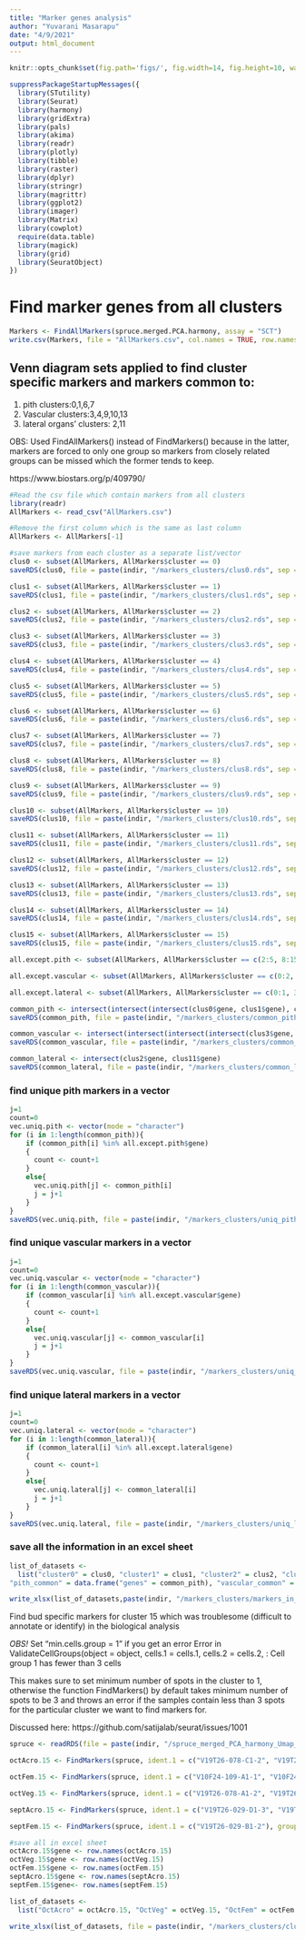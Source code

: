 ```yaml
---
title: "Marker genes analysis"
author: "Yuvarani Masarapu"
date: "4/9/2021"
output: html_document
---
```


```r
knitr::opts_chunk$set(fig.path='figs/', fig.width=14, fig.height=10, warning=FALSE, message=FALSE, echo = FALSE)
```

```r
suppressPackageStartupMessages({
  library(STutility)
  library(Seurat)
  library(harmony)
  library(gridExtra)
  library(pals)
  library(akima)
  library(readr)
  library(plotly)
  library(tibble)
  library(raster)
  library(dplyr)
  library(stringr)
  library(magrittr)
  library(ggplot2)
  library(imager)
  library(Matrix)
  library(cowplot)
  require(data.table)
  library(magick)
  library(grid)
  library(SeuratObject)
})
```

# Find marker genes from all clusters

```r
Markers <- FindAllMarkers(spruce.merged.PCA.harmony, assay = "SCT")
write.csv(Markers, file = "AllMarkers.csv", col.names = TRUE, row.names = TRUE)
```

## Venn diagram sets applied to find cluster specific markers and markers common to:

1. pith clusters:0,1,6,7
2. Vascular clusters:3,4,9,10,13
3. lateral organs' clusters: 2,11

OBS: Used FindAllMarkers() instead of FindMarkers() because in the latter, markers are forced to only one group so markers from closely related groups can be missed which the former tends to keep.

https://www.biostars.org/p/409790/

```r
#Read the csv file which contain markers from all clusters
library(readr)
AllMarkers <- read_csv("AllMarkers.csv")

#Remove the first column which is the same as last column
AllMarkers <- AllMarkers[-1]

#save markers from each cluster as a separate list/vector
clus0 <- subset(AllMarkers, AllMarkers$cluster == 0)
saveRDS(clus0, file = paste(indir, "/markers_clusters/clus0.rds", sep = ""))

clus1 <- subset(AllMarkers, AllMarkers$cluster == 1)
saveRDS(clus1, file = paste(indir, "/markers_clusters/clus1.rds", sep = ""))

clus2 <- subset(AllMarkers, AllMarkers$cluster == 2)
saveRDS(clus2, file = paste(indir, "/markers_clusters/clus2.rds", sep = ""))

clus3 <- subset(AllMarkers, AllMarkers$cluster == 3)
saveRDS(clus3, file = paste(indir, "/markers_clusters/clus3.rds", sep = ""))

clus4 <- subset(AllMarkers, AllMarkers$cluster == 4)
saveRDS(clus4, file = paste(indir, "/markers_clusters/clus4.rds", sep = ""))

clus5 <- subset(AllMarkers, AllMarkers$cluster == 5)
saveRDS(clus5, file = paste(indir, "/markers_clusters/clus5.rds", sep = ""))

clus6 <- subset(AllMarkers, AllMarkers$cluster == 6)
saveRDS(clus6, file = paste(indir, "/markers_clusters/clus6.rds", sep = ""))

clus7 <- subset(AllMarkers, AllMarkers$cluster == 7)
saveRDS(clus7, file = paste(indir, "/markers_clusters/clus7.rds", sep = ""))

clus8 <- subset(AllMarkers, AllMarkers$cluster == 8)
saveRDS(clus8, file = paste(indir, "/markers_clusters/clus8.rds", sep = ""))

clus9 <- subset(AllMarkers, AllMarkers$cluster == 9)
saveRDS(clus9, file = paste(indir, "/markers_clusters/clus9.rds", sep = ""))

clus10 <- subset(AllMarkers, AllMarkers$cluster == 10)
saveRDS(clus10, file = paste(indir, "/markers_clusters/clus10.rds", sep = ""))

clus11 <- subset(AllMarkers, AllMarkers$cluster == 11)
saveRDS(clus11, file = paste(indir, "/markers_clusters/clus11.rds", sep = ""))

clus12 <- subset(AllMarkers, AllMarkers$cluster == 12)
saveRDS(clus12, file = paste(indir, "/markers_clusters/clus12.rds", sep = ""))

clus13 <- subset(AllMarkers, AllMarkers$cluster == 13)
saveRDS(clus13, file = paste(indir, "/markers_clusters/clus13.rds", sep = ""))

clus14 <- subset(AllMarkers, AllMarkers$cluster == 14)
saveRDS(clus14, file = paste(indir, "/markers_clusters/clus14.rds", sep = ""))

clus15 <- subset(AllMarkers, AllMarkers$cluster == 15)
saveRDS(clus15, file = paste(indir, "/markers_clusters/clus15.rds", sep = ""))

all.except.pith <- subset(AllMarkers, AllMarkers$cluster == c(2:5, 8:15))

all.except.vascular <- subset(AllMarkers, AllMarkers$cluster == c(0:2, 5:8, 11:12))

all.except.lateral <- subset(AllMarkers, AllMarkers$cluster == c(0:1, 3:10, 12:15))

common_pith <- intersect(intersect(intersect(clus0$gene, clus1$gene), clus6$gene), clus7$gene)
saveRDS(common_pith, file = paste(indir, "/markers_clusters/common_pith.rds", sep = ""))

common_vascular <- intersect(intersect(intersect(intersect(clus3$gene, clus4$gene), clus9$gene), clus10$gene), clus13$gene)
saveRDS(common_vascular, file = paste(indir, "/markers_clusters/common_vascular.rds", sep = ""))

common_lateral <- intersect(clus2$gene, clus11$gene)
saveRDS(common_lateral, file = paste(indir, "/markers_clusters/common_lateral.rds", sep = ""))
```

### find unique pith markers in a vector
```r
j=1
count=0
vec.uniq.pith <- vector(mode = "character")
for (i in 1:length(common_pith)){
    if (common_pith[i] %in% all.except.pith$gene)
    {
      count <- count+1
    }
    else{
      vec.uniq.pith[j] <- common_pith[i]
      j = j+1
    }
}
saveRDS(vec.uniq.pith, file = paste(indir, "/markers_clusters/uniq_pith_genes.rds", sep = ""))
```

### find unique vascular markers in a vector
```r
j=1
count=0
vec.uniq.vascular <- vector(mode = "character")
for (i in 1:length(common_vascular)){
    if (common_vascular[i] %in% all.except.vascular$gene)
    {
      count <- count+1
    }
    else{
      vec.uniq.vascular[j] <- common_vascular[i]
      j = j+1
    }
}
saveRDS(vec.uniq.vascular, file = paste(indir, "/markers_clusters/uniq_vascular_genes.rds", sep = ""))
```

### find unique lateral markers in a vector
```r
j=1
count=0
vec.uniq.lateral <- vector(mode = "character")
for (i in 1:length(common_lateral)){
    if (common_lateral[i] %in% all.except.lateral$gene)
    {
      count <- count+1
    }
    else{
      vec.uniq.lateral[j] <- common_lateral[i]
      j = j+1
    }
}
saveRDS(vec.uniq.lateral, file = paste(indir, "/markers_clusters/uniq_lateral_genes.rds", sep = ""))
```

### save all the information in an excel sheet
```r
list_of_datasets <-
  list("cluster0" = clus0, "cluster1" = clus1, "cluster2" = clus2, "cluster3" = clus3, "cluster4" = clus4, "cluster5" = clus5, "cluster6" = clus6, "cluster7" = clus7, "cluster8" = clus8, "cluster9" = clus9, "cluster10" = clus10, "cluster11" = clus11, "cluster12" = clus12, "cluster13" = clus13, "cluster14" = clus14, "cluster15" = clus15, 
"pith_common" = data.frame("genes" = common_pith), "vascular_common" = data.frame("genes" = common_vascular), "lateral_common" = data.frame("genes" = common_lateral), "pith_unique" = data.frame("genes" = vec.uniq.pith), "vascular_unique" = data.frame("genes" = vec.uniq.vascular), "lateral_unique" = data.frame("genes" = vec.uniq.lateral))

write_xlsx(list_of_datasets,paste(indir, "/markers_clusters/markers_in_clusters.xlsx", sep = ""))
```


Find bud specific markers for cluster 15 which was troublesome (difficult to annotate or identify) in the biological analysis

*OBS!* Set "min.cells.group = 1" if you get an error 
  Error in ValidateCellGroups(object = object, cells.1 = cells.1, cells.2 = cells.2,  : 
  Cell group 1 has fewer than 3 cells
  
This makes sure to set minimum number of spots in the cluster to 1, otherwise the function FindMarkers() by default takes minimum number of spots to be 3 and throws an error if the samples contain less than 3 spots for the particular cluster we want to find markers for.

Discussed here: https://github.com/satijalab/seurat/issues/1001

```r
spruce <- readRDS(file = paste(indir, "/spruce_merged_PCA_harmony_Umap_FindNeigh_findClusters.rds", sep = ""))

octAcro.15 <- FindMarkers(spruce, ident.1 = c("V19T26-078-C1-2", "V19T26-078-D1-1", "V10F24-117-D1-1"), group.by = c("section_id"), subset.ident = "15", test.use = "bimod")

octFem.15 <- FindMarkers(spruce, ident.1 = c("V10F24-109-A1-1", "V10F24-109-A1-2", "V10F24-109-A1-3", "V10F24-109-B1-1", "V10F24-109-B1-2", "V10F24-109-B1-3", "V10F24-109-C1-1", "V10F24-109-C1-2"), group.by = c("section_id"), subset.ident = "15", test.use = "bimod")

octVeg.15 <- FindMarkers(spruce, ident.1 = c("V19T26-078-A1-2", "V19T26-078-B1-1"), group.by = c("section_id"), subset.ident = "15", test.use = "bimod", min.cells.group = 1)

septAcro.15 <- FindMarkers(spruce, ident.1 = c("V19T26-029-D1-3", "V19T26-079-A1-3", "V19T26-079-A1-4", "V19T26-079-B1-3"), group.by = c("section_id"), subset.ident = "15", test.use = "bimod")

septFem.15 <- FindMarkers(spruce, ident.1 = c("V19T26-029-B1-2"), group.by = c("section_id"), subset.ident = "15", test.use = "bimod", min.cells.group = 1)

#save all in excel sheet
octAcro.15$gene <- row.names(octAcro.15)
octVeg.15$gene <- row.names(octVeg.15)
octFem.15$gene <- row.names(octFem.15)
septAcro.15$gene <- row.names(septAcro.15)
septFem.15$gene<- row.names(septFem.15)

list_of_datasets <-
  list("OctAcro" = octAcro.15, "OctVeg" = octVeg.15, "OctFem" = octFem.15, "SeptAcro" = septAcro.15, "SeptFem" = septFem.15)

write_xlsx(list_of_datasets, file = paste(indir, "/markers_clusters/cluster15_tissueSpecific_markers.xlsx", sep = ""))
```